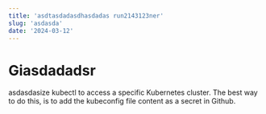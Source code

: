 ```yaml
---
title: 'asdtasdadasdhasdadas run2143123ner'
slug: 'asdasda'
date: '2024-03-12'
---
```


# Giasdadadsr

asdasdasize kubectl to access a specific Kubernetes cluster. The best way to do this, is to add the kubeconfig file content as a secret in Github.
